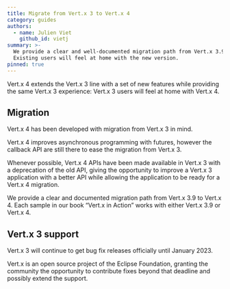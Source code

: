 ```yaml
---
title: Migrate from Vert.x 3 to Vert.x 4
category: guides
authors:
  - name: Julien Viet
    github_id: vietj
summary: >-
  We provide a clear and well-documented migration path from Vert.x 3.9 to Vert.x 4.
  Existing users will feel at home with the new version.
pinned: true
---
```



Vert.x 4 extends the Vert.x 3 line with a set of new features while providing the same Vert.x 3 experience: Vert.x 3
users will feel at home with Vert.x 4.

## Migration

Vert.x 4 has been developed with migration from Vert.x 3 in mind.

Vert.x 4 improves asynchronous programming with futures, however the callback API are still there to ease
the migration from Vert.x 3.

Whenever possible, Vert.x 4 APIs have been made available in Vert.x 3 with a deprecation of the old API, giving
the opportunity to improve a Vert.x 3 application with a better API while allowing the application to be ready for a Vert.x 4
migration.

<div className="grid grid-cols-1 gap-2 md:grid-cols-2">
  <Card href="https://github.com/vert-x3/vertx-4-migration-guide/" title="Read migration guide">
    We provide a clear and documented migration path from Vert.x 3.9 to Vert.x 4.
  </Card>
  <Card href="https://www.manning.com/books/vertx-in-action" title="Vert.x in Action">
    Each sample in our book &ldquo;Vert.x in Action&rdquo; works with either Vert.x 3.9 or Vert.x 4.
  </Card>
</div>

## Vert.x 3 support

Vert.x 3 will continue to get bug fix releases officially until January 2023.

Vert.x is an open source project of the Eclipse Foundation, granting the community the opportunity to contribute
fixes beyond that deadline and possibly extend the support.
